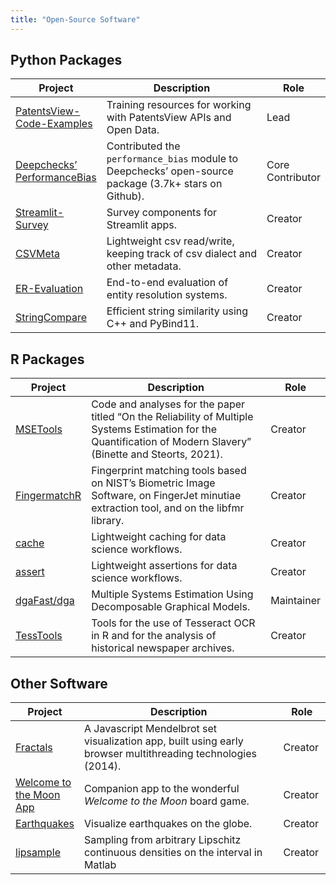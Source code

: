 ```yaml
---
title: "Open-Source Software"
---
```


## Python Packages

| Project | Description | Role |
|----|-------------|---|
|[PatentsView-Code-Examples](https://github.com/PatentsView/PatentsView-Code-Examples)| Training resources for working with PatentsView APIs and Open Data. | Lead |
| [Deepchecks' PerformanceBias](https://kagi.com/search?q=deepchecks+performance+bias) |  Contributed the `performance_bias` module to Deepchecks' open-source package (3.7k+ stars on Github). |  Core Contributor |
| [Streamlit-Survey](https://github.com/Valires/streamlit-survey)  | Survey components for Streamlit apps. | Creator |
| [CSVMeta](https://github.com/OlivierBinette/CSVMeta)  | Lightweight csv read/write, keeping track of csv dialect and other metadata.  | Creator |
| [ER-Evaluation](https://github.com/Valires/er-evaluation)  | End-to-end evaluation of entity resolution systems.  | Creator |
| [StringCompare](https://github.com/olivierbinette/StringCompare) | Efficient string similarity using C++ and PyBind11. | Creator  |


## R Packages

| Project | Description | Role |
|----|-------------|---|
| [MSETools](https://github.com/OlivierBinette/MSETools) | Code and analyses for the paper titled “On the Reliability of Multiple Systems Estimation for the Quantification of Modern Slavery” (Binette and Steorts, 2021). | Creator |
| [FingermatchR](https://github.com/forensic-science/fingermatchR) | Fingerprint matching tools based on NIST's Biometric Image Software, on FingerJet minutiae extraction tool, and on the libfmr library. | Creator |
| [cache](https://github.com/OlivierBinette/cache) | Lightweight caching for data science workflows.| Creator |
| [assert](https://github.com/OlivierBinette/assert) | Lightweight assertions for data science workflows. | Creator |
| [dgaFast/dga](https://github.com/olivierBinette/dgaFast) | Multiple Systems Estimation Using Decomposable Graphical Models. | Maintainer |
| [TessTools](https://github.com/OlivierBinette/TessTools) | Tools for the use of Tesseract OCR in R and for the analysis of historical newspaper archives. | Creator |


## Other Software

| Project | Description | Role |
|----|-------------|---|
| [Fractals](https://olivierbinette.github.io/Fractals/) | A Javascript Mendelbrot set visualization app, built using early browser multithreading technologies (2014). | Creator |
| [Welcome to the Moon App](https://github.com/OlivierBinette/welcome-to-the-moon-card-flipper) | Companion app to the wonderful *Welcome to the Moon* board game. | Creator |
| [Earthquakes](https://olivierbinette.github.io/earthquakes/) | Visualize earthquakes on the globe. | Creator |
| [lipsample](https://github.com/OlivierBinette/lipsample) | Sampling from arbitrary Lipschitz continuous densities on the interval in Matlab | Creator |
